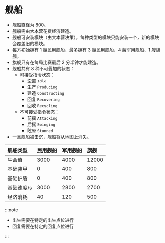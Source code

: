 # 舰船

- 舰船直径为 800。
- 舰船需由大本营花费经济建造。
- 舰船可安装模块（由大本营决策），每种类型的模块只能安装一个，新的模块会覆盖旧的模块。
- 每方初始拥有 1 艘民用舰船，最多拥有 3 艘民用舰船、4 艘军用舰船、1 艘旗舰。
- 旗舰只有在每局比赛最后 2 分半钟才能建造。
- 舰船共有 8 种不可叠加的状态：
  - 可接受指令状态：
    - 空置 `Idle`
    - 生产 `Producing`
    - 建造 `Constructing`
    - 回复 `Recovering`
    - 回收 `Recycling`
  - 不可接受指令状态：
    - 前摇 `Attacking`
    - 后摇 `Swinging`
    - 眩晕 `Stunned`
- 一旦舰船被击沉，舰船将从地图上消失。

| 舰船类型   | 民用舰船 | 军用舰船 | 旗舰  |
| :--------- | :------- | :------- | :---- |
| 生命值     | 3000     | 4000     | 12000 |
| 基础装甲   | 0        | 400      | 800   |
| 基础护盾   | 0        | 400      | 800   |
| 基础速度/s | 3000     | 2800     | 2700  |
| 经济消耗   | 40       | 120      | 500   |

:::note

- 出生需要在特定的出生点位进行
- 回复需要在特定的回复点位进行

:::